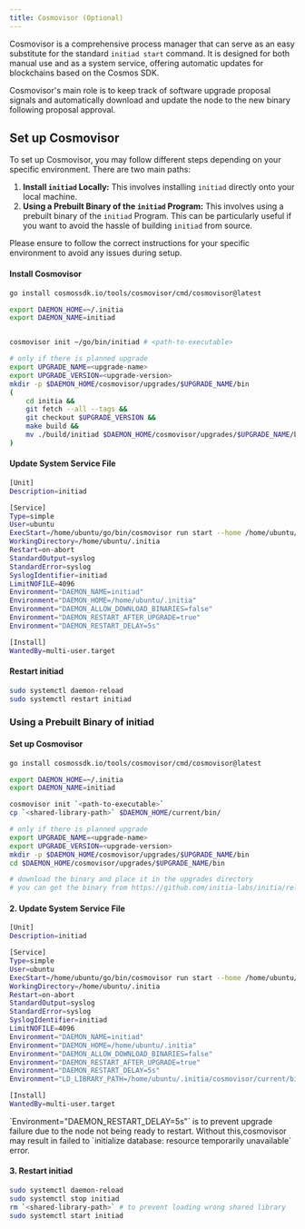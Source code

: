 ```yaml
---
title: Cosmovisor (Optional)
---
```


Cosmovisor is a comprehensive process manager that can serve as an easy substitute for the standard `initiad start` command. It is designed for both manual use and as a system service, offering automatic updates for blockchains based on the Cosmos SDK.

Cosmovisor's main role is to keep track of software upgrade proposal signals and automatically download and update the node to the new binary following proposal approval.

## Set up Cosmovisor

To set up Cosmovisor, you may follow different steps depending on your specific environment. There are two main paths:

1. **Install `initiad` Locally:** This involves installing `initiad` directly onto your local machine.
2. **Using a Prebuilt Binary of the `initiad` Program:** This involves using a prebuilt binary of the `initiad` Program. This can be particularly useful if you want to avoid the hassle of building `initiad` from source.

Please ensure to follow the correct instructions for your specific environment to avoid any issues during setup.

#### Install Cosmovisor

```sh
go install cosmossdk.io/tools/cosmovisor/cmd/cosmovisor@latest

export DAEMON_HOME=~/.initia
export DAEMON_NAME=initiad


cosmovisor init ~/go/bin/initiad # <path-to-executable>

# only if there is planned upgrade
export UPGRADE_NAME=<upgrade-name>
export UPGRADE_VERSION=<upgrade-version>
mkdir -p $DAEMON_HOME/cosmovisor/upgrades/$UPGRADE_NAME/bin
(                                                                              \
	cd initia &&                                                           \
	git fetch --all --tags &&                                              \
	git checkout $UPGRADE_VERSION &&                                       \
	make build &&                                                          \
	mv ./build/initiad $DAEMON_HOME/cosmovisor/upgrades/$UPGRADE_NAME/bin/ \
)
```

#### Update System Service File

```sh
[Unit]
Description=initiad

[Service]
Type=simple
User=ubuntu
ExecStart=/home/ubuntu/go/bin/cosmovisor run start --home /home/ubuntu/.initia
WorkingDirectory=/home/ubuntu/.initia
Restart=on-abort
StandardOutput=syslog
StandardError=syslog
SyslogIdentifier=initiad
LimitNOFILE=4096
Environment="DAEMON_NAME=initiad"
Environment="DAEMON_HOME=/home/ubuntu/.initia" 
Environment="DAEMON_ALLOW_DOWNLOAD_BINARIES=false"
Environment="DAEMON_RESTART_AFTER_UPGRADE=true"
Environment="DAEMON_RESTART_DELAY=5s"

[Install]
WantedBy=multi-user.target
```

#### Restart initiad

```sh
sudo systemctl daemon-reload
sudo systemctl restart initiad
```

### Using a Prebuilt Binary of initiad

#### Set up Cosmovisor

```sh
go install cosmossdk.io/tools/cosmovisor/cmd/cosmovisor@latest

export DAEMON_HOME=~/.initia
export DAEMON_NAME=initiad

cosmovisor init `<path-to-executable>`
cp `<shared-library-path>` $DAEMON_HOME/current/bin/

# only if there is planned upgrade
export UPGRADE_NAME=<upgrade-name>
export UPGRADE_VERSION=<upgrade-version>
mkdir -p $DAEMON_HOME/cosmovisor/upgrades/$UPGRADE_NAME/bin
cd $DAEMON_HOME/cosmovisor/upgrades/$UPGRADE_NAME/bin

# download the binary and place it in the upgrades directory
# you can get the binary from https://github.com/initia-labs/initia/releases
```

#### 2. Update System Service File

```bash
[Unit]
Description=initiad

[Service]
Type=simple
User=ubuntu
ExecStart=/home/ubuntu/go/bin/cosmovisor run start --home /home/ubuntu/.initia
WorkingDirectory=/home/ubuntu/.initia
Restart=on-abort
StandardOutput=syslog
StandardError=syslog
SyslogIdentifier=initiad
LimitNOFILE=4096
Environment="DAEMON_NAME=initiad"
Environment="DAEMON_HOME=/home/ubuntu/.initia" 
Environment="DAEMON_ALLOW_DOWNLOAD_BINARIES=false"
Environment="DAEMON_RESTART_AFTER_UPGRADE=true"
Environment="DAEMON_RESTART_DELAY=5s"
Environment="LD_LIBRARY_PATH=/home/ubuntu/.initia/cosmovisor/current/bin"

[Install]
WantedBy=multi-user.target
```

<WARN> 
`Environment="DAEMON_RESTART_DELAY=5s"` is to prevent upgrade failure due to the node not being ready to restart. 
Without this,cosmovisor may result in failed to `initialize database: resource temporarily unavailable` error.
</WARN>

#### 3. Restart initiad

```sh
sudo systemctl daemon-reload
sudo systemctl stop initiad 
rm `<shared-library-path>` # to prevent loading wrong shared library
sudo systemctl start initiad
```
